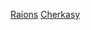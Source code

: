 {{Commons category|Raions of Cherkasy Oblast}}
{{Category explanation|切爾卡瑟州轄下的區}}

[[Category:切爾卡瑟州地理|Raions]]
[[Category:烏克蘭各州區份|Cherkasy]]